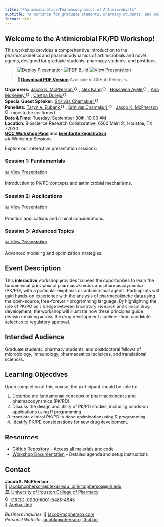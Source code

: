 ```yaml
---
title: "Pharmacokinetics/Pharmacodynamics of Antimicrobials"
subtitle: "A workshop for graduate students, pharmacy students, and postdocs"
format: html
---
```


::: {.hero-banner}
# Welcome to the Antimicrobial PK/PD Workshop!

This workshop provides a comprehensive introduction to the pharmacokinetics and pharmacodynamics of antimicrobials and novel agents, designed for graduate students, pharmacy students, and postdocs.
:::

> [![Deploy
> Presentation](https://github.com/JacobKMcPherson/workshop_pkpd_antimicrobials/actions/workflows/render-and-deploy.yml/badge.svg)](https://github.com/JacobKMcPherson/workshop_pkpd_antimicrobials/actions/workflows/render-and-deploy.yml)
> [![PDF
> Build](https://github.com/JacobKMcPherson/workshop_pkpd_antimicrobials/actions/workflows/pdf-release.yml/badge.svg)](https://github.com/JacobKMcPherson/workshop_pkpd_antimicrobials/actions/workflows/pdf-release.yml)
> [![View
> Presentation](https://img.shields.io/badge/Quarto-Presentation-blue?logo=quarto.png)](https://jacobkmcpherson.github.io/workshop_pkpd_antimicrobials/)
>
> 📄 [**Download PDF
> Version**](https://github.com/JacobKMcPherson/workshop_pkpd_antimicrobials/releases/latest)
> Available in GitHub Releases

**Organizers:**
<a href="https://orcid.org/0000-0001-5486-4945" target="_blank"> Jacob K. McPherson <img src="https://orcid.org/sites/default/files/images/orcid_16x16.png" alt="ORCID iD" width="16" height="16"/></a>,
<a href="https://orcid.org/0000-0001-5314-0961" target="_blank"> Alex Kang <img src="https://orcid.org/sites/default/files/images/orcid_16x16.png" alt="ORCID iD" width="16" height="16"/></a>,
<a href="https://orcid.org/0009-0009-0596-4996" target="_blank"> Hossaena Ayele <img src="https://orcid.org/sites/default/files/images/orcid_16x16.png" alt="ORCID iD" width="16" height="16"/></a>,
<a href="https://orcid.org/0000-0003-4767-8866" target="_blank"> Ann McKelvey <img src="https://orcid.org/sites/default/files/images/orcid_16x16.png" alt="ORCID iD" width="16" height="16"/></a>,
<a href="https://orcid.org/0009-0001-8884-1298" target="_blank"> Chetna Dureja <img src="https://orcid.org/sites/default/files/images/orcid_16x16.png" alt="ORCID iD" width="16" height="16"/></a><br>
**Special Guest Speaker:**
<a href="https://orcid.org/0000-0002-7586-4992" target="_blank"> Srinivas Chamakuri <img src="https://orcid.org/sites/default/files/images/orcid_16x16.png" alt="ORCID iD" width="16" height="16"/></a><br>
**Panelists:**
<a href="https://orcid.org/0000-0002-6645-406X" target="_blank"> Taryn A. Eubank <img src="https://orcid.org/sites/default/files/images/orcid_16x16.png" alt="ORCID iD" width="16" height="16"/></a>,
<a href="https://orcid.org/0000-0002-7586-4992" target="_blank"> Srinivas Chamakuri <img src="https://orcid.org/sites/default/files/images/orcid_16x16.png" alt="ORCID iD" width="16" height="16"/></a>,
<a href="https://orcid.org/0000-0001-5486-4945" target="_blank"> Jacob K. McPherson <img src="https://orcid.org/sites/default/files/images/orcid_16x16.png" alt="ORCID iD" width="16" height="16"/></a>
more to be confirmed<br>
**Date & Time:** Tuesday, September 30th, 10:00 AM<br>
**Location: **Bioscience Research Collaborative, 6500 Main St, Houston, TX 77030<br>
[**GCC Workshop Page**](https://www.gulfcoastconsortia.org/event/gcc-amr-and-iddd-scholars-workshop-on-pharmacokinetics-and-pharmacodynamics-pk-pd-of-antimicrobials-and-novel-agents-for-trainees/) and [**Eventbrite Registration**](https://www.eventbrite.com/e/gcc-workshop-on-pkpd-of-antimicrobials-novel-agents-for-trainees-tickets-1632238582539?aff=website)<br>
## Workshop Sessions

Explore our interactive presentation sessions:

::: {.grid}

::: {.g-col-md-4 .g-col-12}
### Session 1: Fundamentals
[📊 View Presentation](sessions/session_01/template.html){.btn .btn-primary .btn-lg target="_blank"}

Introduction to PK/PD concepts and antimicrobial mechanisms.
:::

::: {.g-col-md-4 .g-col-12}
### Session 2: Applications
[📊 View Presentation](sessions/session_02/template.html){.btn .btn-primary .btn-lg target="_blank"}

Practical applications and clinical considerations.
:::

::: {.g-col-md-4 .g-col-12}
### Session 3: Advanced Topics
[📊 View Presentation](sessions/session_03/template.html){.btn .btn-primary .btn-lg target="_blank"}

Advanced modeling and optimization strategies.
:::

:::



## Event Description

This **interactive** workshop provides trainees the opportunities to
learn the fundamental principles of pharmacokinetics and
pharmacodynamics (PK/PD), with a particular emphasis on antimicrobial
agents. Participants will gain hands-on experience with the analysis of
pharmacokinetic data using the open-source, free-forever *r* programming
language. By highlighting the role of PK/PD as a bridge between
laboratory research and clinical drug development, the workshop will
illustrate how these principles guide decision-making across the drug
development pipeline—from candidate selection to regulatory approval.

## Intended Audience

Graduate students, pharmacy students, and postdoctoral fellows of
microbiology, immunology, pharmaceutical sciences, and translational
sciences.

## Learning Objectives

Upon completion of this course, the participant should be able to:

1.  Describe the fundamental concepts of pharmacokinetics and
    pharmacodynamics (PK/PD).
2.  Discuss the design and utility of PK/PD studies, including hands-on
    applications using R programming.
3.  translate clinical PK/PD to dose optimization using R programming.
4.  Identify PK/PD considerations for new drug development.



## Resources

- [GitHub Repository](https://github.com/JacobKMcPherson/workshop_pkpd_antimicrobials) - Access all materials and code
- [Workshop Documentation](https://github.com/JacobKMcPherson/workshop_pkpd_antimicrobials/blob/main/README.md) - Detailed agenda and setup instructions

## Contact

**Jacob K. McPherson**  
📧 [jacobmcpherson@utexas.edu, or jkmcpherson@uh.edu](mailto:jacobmcpherson@utexas.edu;jkmcpherson@uh.edu) <br>
🏛 [University of Houston College of Pharmacy](https://www.uh.edu/pharmacy/) <br>
<a href="https://orcid.org/0000-0001-5486-4945" target="_blank"> <img src="https://orcid.org/sites/default/files/images/orcid_16x16.png" alt="ORCID iD" width="16" height="16"/> ORCID: 0000-0001-5486-4945</a><br>
📝 [Author.Link](https://author.link/JacobKMcPherson) <br> 

*Business Inquiries:* 🏢 [jacobkmcpherson.com](https://jacobkmcpherson.com) <br>
*Personal Website:* [jacobkmcpherson.github.io](https://jacobkmcpherson.github.io) <br>
